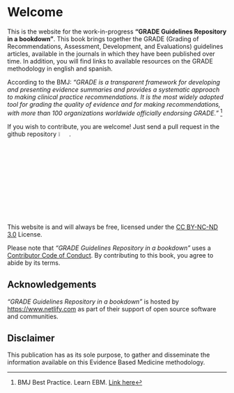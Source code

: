 # Welcome {.unnumbered}



This is the website for the work-in-progress **"GRADE Guidelines Repository in a bookdown"**. This book brings together the GRADE (Grading of Recommendations, Assessment, Development, and Evaluations) guidelines articles, available in the journals in which they have been published over time. 
In addition, you will find links to available resources on the GRADE methodology in english and spanish.

According to the BMJ: *"GRADE is a transparent framework for developing and presenting evidence summaries and provides a systematic approach to making clinical practice recommendations. It is the most widely adopted tool for grading the quality of evidence and for making recommendations, with more than 100 organizations worldwide officially endorsing GRADE."* ^[BMJ Best Practice. Learn EBM. [Link here](https://bestpractice.bmj.com/info/toolkit/learn-ebm/what-is-grade/)]

If you wish to contribute, you are welcome! Just send a pull request in the github repository [![](images/github-icon.png){width=5%}](https://github.com/ganthonyr/grade-bookdown).

This website is and will always be free, licensed under the [CC BY-NC-ND 3.0](https://creativecommons.org/licenses/by-nc-nd/3.0/us/) License.

Please note that *"GRADE Guidelines Repository in a bookdown"* uses a [Contributor Code of Conduct](https://contributor-covenant.org/version/2/0/CODE_OF_CONDUCT.html).
By contributing to this book, you agree to abide by its terms.

## Acknowledgements {.unnumbered}

*"GRADE Guidelines Repository in a bookdown"* is hosted by <https://www.netlify.com> as part of their support of open source software and communities.

## Disclaimer {.unnumbered}

This publication has as its sole purpose, to gather and disseminate the information available on this Evidence Based Medicine methodology.
